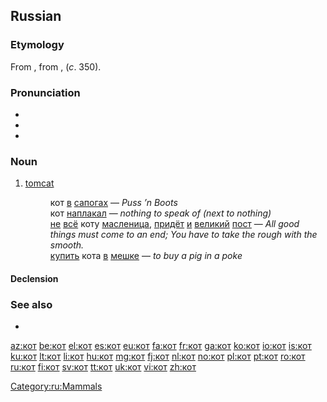 {{also|kot|Kot|köt|kòt}}
==Russian==

===Etymology===
From {{etyl|sla-pro|ru}} {{term/t|sla-pro|*kotъ}}, from {{etyl|gkm|ru}} {{term|κάττα|tr=kátta|lang=gkm}}, {{term|κάττος|tr=káttos|lang=gkm}} (''c''. {{smallcaps|a}}{{smallcaps|d}} 350).

===Pronunciation===
* {{IPA|/kot/|lang=ru}}
* {{audio|Ru-кот.ogg|audio}}
* {{homophones|код|lang=ru}}

===Noun===
{{ru-noun|кот|m}}

# [[tomcat]]
#: кот [[в]] [[сапог|сапогах]] — ''Puss ’n Boots''
#: кот [[наплакать|наплакал]] — ''nothing to speak of (next to nothing)''
#: [[не]] [[весь|всё]] коту [[масленица]], [[приходить|придёт]] [[и]] [[великий]] [[пост]] — ''All good things must come to an end; You have to take the rough with the smooth.''
#: [[покупать|купить]] кота [[в]] [[мешок|мешке]] — ''to buy a pig in a poke''

====Declension====
{{ru-noun-anim-2}}

===See also===
* {{l/ru|кошка}}

[[Category:ru:Mammals]]

[[az:кот]]
[[be:кот]]
[[el:кот]]
[[es:кот]]
[[eu:кот]]
[[fa:кот]]
[[fr:кот]]
[[ga:кот]]
[[ko:кот]]
[[io:кот]]
[[is:кот]]
[[ku:кот]]
[[lt:кот]]
[[li:кот]]
[[hu:кот]]
[[mg:кот]]
[[fj:кот]]
[[nl:кот]]
[[no:кот]]
[[pl:кот]]
[[pt:кот]]
[[ro:кот]]
[[ru:кот]]
[[fi:кот]]
[[sv:кот]]
[[tt:кот]]
[[uk:кот]]
[[vi:кот]]
[[zh:кот]]